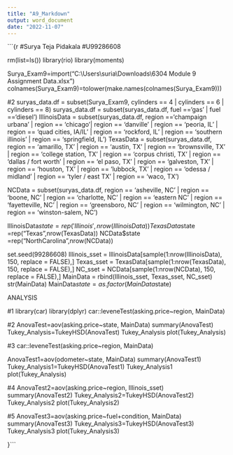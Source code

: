 ---
title: "A9_Markdown"
output: word_document
date: "2022-11-07"
---

```{r
#Surya Teja Pidakala
#U99286608

rm(list=ls())
library(rio)
library(moments)

Surya_Exam9=import("C:\\Users\\suria\\Downloads\\6304 Module 9 Assignment Data.xlsx")
colnames(Surya_Exam9)=tolower(make.names(colnames(Surya_Exam9)))

#2
suryas_data.df = subset(Surya_Exam9, cylinders == 4 | 
                   cylinders == 6 |
                   cylinders == 8)
suryas_data.df = subset(suryas_data.df, fuel =='gas' |
                   fuel =='diesel')
IllinoisData = subset(suryas_data.df, region =='champaign urbana' |
                        region == 'chicago'|
                        region == 'danville' |
                        region == 'peoria, IL' |
                        region == 'quad cities, IA/IL' |
                        region == 'rockford, IL' |
                        region == 'southern illinois' |
                        region == 'springfield, IL')
TexasData = subset(suryas_data.df, region == 'amarillo, TX' |
                     region == 'austin, TX' |
                     region == 'brownsville, TX' |
                     region == 'college station, TX' |
                     region == 'corpus christi, TX' |
                     region == 'dallas / fort worth' |
                     region == 'el paso, TX' |
                     region == 'galveston, TX' |
                     region == 'houston, TX' |
                     region == 'lubbock, TX' |
                     region == 'odessa / midland' |
                     region == 'tyler / east TX' |
                     region == 'waco, TX')

NCData = subset(suryas_data.df, region == 'asheville, NC' |
                  region == 'boone, NC' |
                  region == 'charlotte, NC' |
                  region == 'eastern NC' |
                  region == 'fayetteville, NC' |
                  region == 'greensboro, NC' |
                  region == 'wilmington, NC' |
                  region == 'winston-salem, NC')

IllinoisData$state=rep('Illinois',nrow(IllinoisData))
TexasData$state =rep("Texas",nrow(TexasData))
NCData$state =rep("NorthCarolina",nrow(NCData))

set.seed(99286608)
Illinois_sset = IllinoisData[sample(1:nrow(IllinoisData), 150, replace = FALSE),]
Texas_sset = TexasData[sample(1:nrow(TexasData), 150, replace = FALSE),]
NC_sset = NCData[sample(1:nrow(NCData), 150, replace = FALSE),]
MainData = rbind(Illinois_sset, Texas_sset, NC_sset)
str(MainData)
MainData$state = as.factor(MainData$state)


ANALYSIS

#1
library(car)
library(dplyr)
car::leveneTest(asking.price~region, MainData)


#2
AnovaTest=aov(asking.price~state, MainData)
summary(AnovaTest)
Tukey_Analysis=TukeyHSD(AnovaTest)
Tukey_Analysis
plot(Tukey_Analysis)

#3
car::leveneTest(asking.price~region, MainData)

AnovaTest1=aov(odometer~state, MainData)
summary(AnovaTest1)
Tukey_Analysis1=TukeyHSD(AnovaTest1)
Tukey_Analysis1
plot(Tukey_Analysis)

#4
AnovaTest2=aov(asking.price~region, Illinois_sset)
summary(AnovaTest2)
Tukey_Analysis2=TukeyHSD(AnovaTest2)
Tukey_Analysis2
plot(Tukey_Analysis2)

#5
AnovaTest3=aov(asking.price~fuel+condition, MainData)
summary(AnovaTest3)
Tukey_Analysis3=TukeyHSD(AnovaTest3)
Tukey_Analysis3
plot(Tukey_Analysis3)

}```

